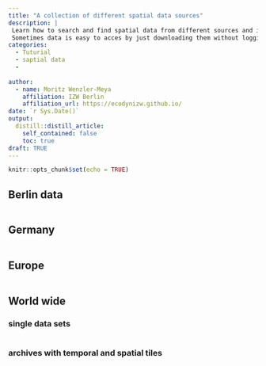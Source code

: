 ```yaml
---
title: "A collection of different spatial data sources"
description: |
 Learn how to search and find spatial data from different sources and in different scales.
 Sometimes data is easy to acces by just downloading them without logging, but sometimes it needs a bit more afford to get them like creating an account and selecting data from different time periods and scales.
categories:
  - Tuturial
  - saptial data
  - 
  
author:
  - name: Moritz Wenzler-Meya
    affiliation: IZW Berlin
    affiliation_url: https://ecodynizw.github.io/
date: `r Sys.Date()`
output:
  distill::distill_article:
    self_contained: false
    toc: true
draft: TRUE
---
```


```r
knitr::opts_chunk$set(echo = TRUE)
```

## Berlin data

```r

```

## Germany

```r

```

## Europe

```r

```

## World wide

### single data sets

```r

```

### archives with temporal and spatial tiles

```r

```

